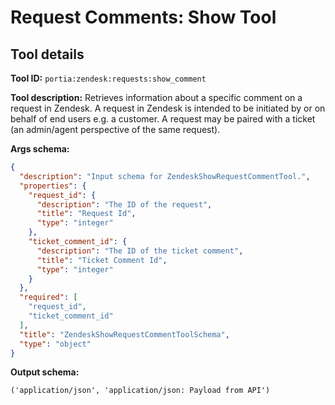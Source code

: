 <!-- WARNING: This file is auto-generated by generate_tool_docs.py. Do not edit manually. -->

# Request Comments: Show Tool

<Intro />

## Tool details
**Tool ID:** `portia:zendesk:requests:show_comment`

**Tool description:** Retrieves information about a specific comment on a request in Zendesk. A request in Zendesk is intended to be initiated by or on behalf of end users e.g. a customer. A request may be paired with a ticket (an admin/agent perspective of the same request). 

**Args schema:**
```json
{
  "description": "Input schema for ZendeskShowRequestCommentTool.",
  "properties": {
    "request_id": {
      "description": "The ID of the request",
      "title": "Request Id",
      "type": "integer"
    },
    "ticket_comment_id": {
      "description": "The ID of the ticket comment",
      "title": "Ticket Comment Id",
      "type": "integer"
    }
  },
  "required": [
    "request_id",
    "ticket_comment_id"
  ],
  "title": "ZendeskShowRequestCommentToolSchema",
  "type": "object"
}
```

**Output schema:**
```
('application/json', 'application/json: Payload from API')
```
